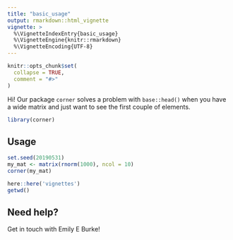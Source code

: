 ```yaml
---
title: "basic_usage"
output: rmarkdown::html_vignette
vignette: >
  %\VignetteIndexEntry{basic_usage}
  %\VignetteEngine{knitr::rmarkdown}
  %\VignetteEncoding{UTF-8}
---
```


```r
knitr::opts_chunk$set(
  collapse = TRUE,
  comment = "#>"
)
```

Hi! Our package `corner` solves a problem with `base::head()` when you have a wide matrix and just want to see the first couple of elements.

```r
library(corner)
```

## Usage

```r
set.seed(20190531)
my_mat <- matrix(rnorm(1000), ncol = 10)
corner(my_mat)

here::here('vignettes')
getwd()
```

## Need help?

Get in touch with Emily E Burke!

